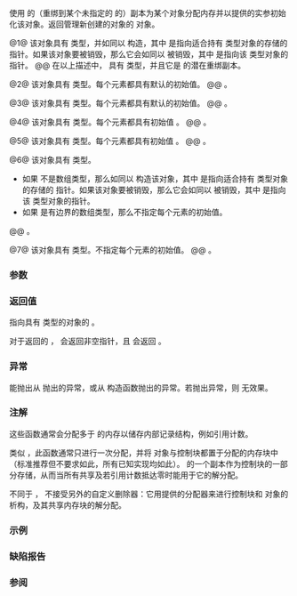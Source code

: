 {{cpp/title|allocate_shared|allocate_shared_for_overwrite}}
{{cpp/memory/shared_ptr/navbar}}
{{dcl begin}}
{{dcl header|memory}}
{{dcl|num=1|since=c++11|
template&lt; class T, class Alloc, class... Args &gt;
shared_ptr&lt;T&gt; allocate_shared( const Alloc&amp; alloc, Args&amp;&amp;... args );
}}
{{dcl|num=2|since=c++20|
template&lt; class T, class Alloc &gt;
shared_ptr&lt;T&gt; allocate_shared( const Alloc&amp; alloc, std::size_t N );
}}
{{dcl|num=3|since=c++20|
template&lt; class T, class Alloc &gt;
shared_ptr&lt;T&gt; allocate_shared( const Alloc&amp; alloc );
}}
{{dcl|num=4|since=c++20|
template&lt; class T, class Alloc &gt;
shared_ptr&lt;T&gt; allocate_shared( const Alloc&amp; alloc, std::size_t N,
                               const std::remove_extent_t&lt;T&gt;&amp; u );
}}
{{dcl|num=5|since=c++20|
template&lt; class T, class Alloc &gt;
shared_ptr&lt;T&gt; allocate_shared( const Alloc&amp; alloc,
                               const std::remove_extent_t&lt;T&gt;&amp; u );
}}
{{dcl|num=6|since=c++20|
template&lt; class T, class Alloc &gt;
shared_ptr&lt;T&gt; allocate_shared_for_overwrite( const Alloc&amp; alloc );
}}
{{dcl|num=7|since=c++20|
template&lt; class T, class Alloc &gt;
shared_ptr&lt;T&gt; allocate_shared_for_overwrite( const Alloc&amp; alloc,
                                             std::size_t N );
}}
{{dcl end}}

使用 {{c|alloc}} 的（重绑到某个未指定的 {{tt|value_type}} 的）副本为某个对象分配内存并以提供的实参初始化该对象。返回管理新创建的对象的 {{lc|std::shared_ptr}} 对象。

@1@ 该对象具有 {{tt|T}} 类型，并如同以 {{c multi|std::allocator_traits&lt;Alloc&gt;::construct|    (a, pt, (std::forward&lt;Args&gt;(args)...)}} 构造，其中 {{c|pt}} 是指向适合持有 {{c/core|std::remove_cv_t&lt;T&gt;}} 类型对象的存储的 {{c/core|std::remove_cv_t&lt;T&gt;*}} 指针。如果该对象要被销毁，那么它会如同以 {{c|std::allocator_traits&lt;Alloc&gt;::destroy(a, pt)}} 被销毁，其中 {{c|pt}} 是指向该 {{c/core|std::remove_cv_t&lt;T&gt;}} 类型对象的指针。
@@ 在以上描述中，{{c|a}} 具有 {{tt|Alloc}} 类型，并且它是 {{c|alloc}} 的潜在重绑副本。
{{rrev|since=c++20|
{{cpp/enable if| {{tt|T}} 不是数组类型}}。
}}

@2@ 该对象具有 {{c/core|std::remove_extent_t&lt;T&gt;[N]}} 类型。每个元素都具有默认的初始值。
@@ {{cpp/enable if| {{tt|T}} 是无边界的数组类型}}。

@3@ 该对象具有 {{tt|T}} 类型。每个元素都具有默认的初始值。
@@ {{cpp/enable if| {{tt|T}} 是有边界的数组类型}}。

@4@ 该对象具有 {{c/core|std::remove_extent_t&lt;T&gt;[N]}} 类型。每个元素都具有初始值 {{c|u}}。
@@ {{cpp/enable if| {{tt|T}} 是无边界的数组类型}}。

@5@ 该对象具有 {{tt|T}} 类型。每个元素都具有初始值 {{c|u}}。
@@ {{cpp/enable if| {{tt|T}} 是有边界的数组类型}}。

@6@ 该对象具有 {{tt|T}} 类型。
* 如果 {{tt|T}} 不是数组类型，那么如同以 {{c|::new (pv) T}} 构造该对象，其中 {{c|pv}} 是指向适合持有 {{tt|T}} 类型对象的存储的 {{c/core|void*}} 指针。如果该对象要被销毁，那么它会如同以 {{c|pt-&gt;~T()}} 被销毁，其中 {{c|pt}} 是指向该 {{tt|T}} 类型对象的指针。
* 如果 {{tt|T}} 是有边界的数组类型，那么不指定每个元素的初始值。
@@ {{cpp/enable if| {{tt|T}} 不是数组类型，或者是有边界的数组类型}}。

@7@ 该对象具有 {{c/core|std::remove_extent_t&lt;T&gt;[N]}} 类型。不指定每个元素的初始值。
@@ {{cpp/enable if| {{tt|T}} 是无边界的数组类型}}。

{{rrev|since=c++20|
====初始化和销毁数组元素====
在以下描述中，{{c|a}} 具有 {{tt|Alloc}} 类型，并且它是 {{c|alloc}} 的潜在重绑副本。

{{tt|U}} 类型的数组元素会以它们地址的升序进行初始化。

* 如果 {{tt|U}} 不是数组类型，那么每个元素如同以以下表达式构造，其中 {{c|pu}} 是指向适合持有 {{c/core|std::remove_cv_t&lt;U&gt;}} 类型对象的存储的 {{c/core|std::remove_cv_t&lt;U&gt;*}} 指针，且 {{c|pv}} 是指向适合持有 {{tt|U}} 类型对象的存储的 {{c/core|void*}} 指针：
@2,3@ {{c|std::allocator_traits&lt;Alloc&gt;::construct(a, pu)}}
@4,5@ {{c|std::allocator_traits&lt;Alloc&gt;::construct(a, pu, u)}}
@6,7@ {{c|::new (pv) U}}

* 否则递归地初始化每个元素各自的元素。对于数组的下一维度：
:* {{tt|U}} 变成 {{c/core|std::remove_extent_t&lt;U&gt;}}。
:* 对于重载 {{v|4,5}}，{{c|u}} 变成它的对应元素。

当返回的 {{lc|std::shared_ptr}} 管理的对象的生存期结束，或初始化数组元素时抛出异常，那么已初始化的元素会按构造时的逆序销毁。

对于每一个要被销毁的数组元素，它如同以以下表达式被销毁：
@2-5@ {{c|std::allocator_traits&lt;Alloc&gt;::destroy(a, pu)}}，其中 {{c|pu}} 是指向该 {{tt|U}} 类型数组元素的 {{c/core|U*}} 指针
@6,7@ {{c|pu-&gt;~U()}}，其中 {{c|pu}} 是指向该 {{tt|U}} 类型数组元素的指针
}}

===参数===
{{par begin}}
{{par|alloc|使用的{{named req|Allocator|分配器}}}}
{{par|args...|构造 {{tt|T}} 实例将要用到的实参列表}}
{{par|N|所用的数组大小}}
{{par|u|用以初始化数组每个元素的初值}}
{{par end}}

===返回值===
指向具有 {{tt|T}} 类型{{rev inl|since=c++20|或在 {{tt|T}} 是无边界的数组类型时具有 {{c/core|std::remove_extent_t&lt;T&gt;[N]}} 类型}}的对象的 {{lc|std::shared_ptr}}。

对于返回的 {{lc|std::shared_ptr}} {{c|r}}，{{c|r.get()}} 会返回非空指针，且 {{c|r.use_count()}} 会返回 {{c|1}}。

===异常===
能抛出从 {{c|Alloc::allocate()}} 抛出的异常，或从 {{tt|T}} 构造函数抛出的异常。若抛出异常，则 {{v|1}} 无效果。{{rev inl|since=c++20|若异常在数组的构造中抛出，则已初始化元素以逆序销毁。}}

===注解===
这些函数通常会分配多于 {{c|sizeof(T)}} 的内存以储存内部记录结构，例如引用计数。

类似 {{lc|std::make_shared}}，此函数通常只进行一次分配，并将 {{tt|T}} 对象与控制块都置于分配的内存块中（标准推荐但不要求如此，所有已知实现均如此）。{{c|alloc}} 的一个副本作为控制块的一部分存储，从而当所有共享及若引用计数抵达零时能用于它的解分配。

不同于 {{tt|std::shared_ptr}} {{rlpt|shared_ptr|构造函数}}，{{tt|std::allocate_shared}} 不接受另外的自定义删除器：它用提供的分配器来进行控制块和 {{tt|T}} 对象的析构，及其共享内存块的解分配。

{{rrev|until=c++20|
{{lc|std::shared_ptr}} 支持数组类型（从 C++17 起），但 {{tt|std::allocate_shared}} 不支持。[http://www.boost.org/doc/libs/1_66_0/libs/smart_ptr/doc/html/smart_ptr.html#make_shared {{tt|boost::allocate_shared}}] 支持此功能。
}}

{{cpp/memory/shared ptr/enabling shared from this|plural=yes}}

{{feature test macro|__cpp_lib_smart_ptr_for_overwrite|进行默认初始化的智能指针创建（{{tt|std::allocate_shared_for_overwrite}}, {{lc|std::make_shared_for_overwrite}}, {{lc|std::make_unique_for_overwrite}}）；重载 {{vl|6,7}}|value=202002L|std=C++20}}

===示例===
{{example
|code=
#include &lt;cstddef&gt;
#include &lt;iostream&gt;
#include &lt;memory&gt;
#include &lt;memory_resource&gt;
#include &lt;vector&gt;

class Value
{
    int i;
public:
    Value(int i) : i(i) { std::cout &lt;&lt; "Value(), i = " &lt;&lt; i &lt;&lt; '\n'; }
    ~Value() { std::cout &lt;&lt; "~Value(), i = " &lt;&lt; i &lt;&lt; '\n'; }
    void print() const { std::cout &lt;&lt; "i = " &lt;&lt; i &lt;&lt; '\n'; }
};

int main()
{
    // 创建使用单调缓冲区资源的多态分配器
    std::byte buffer[sizeof(Value) * 8];
    std::pmr::monotonic_buffer_resource resource(buffer, sizeof(buffer));
    std::pmr::polymorphic_allocator&lt;Value&gt; allocator(&amp;resource);
    
    std::vector&lt;std::shared_ptr&lt;Value&gt;&gt; v;
    
    for (int i{}; i != 4; ++i)
        // 以自定义分配器使用 std::allocate_shared
        v.emplace_back(std::allocate_shared&lt;Value&gt;(allocator, i));
    
    for (const auto&amp; sp : v)
        sp-&gt;print();
} //&lt; 全部共享指针都会在离开作用域使自动清理。
|output=
Value(), i = 0
Value(), i = 1
Value(), i = 2
Value(), i = 3
i = 0
i = 1
i = 2
i = 3
~Value(), i = 0
~Value(), i = 1
~Value(), i = 2
~Value(), i = 3
}}

===缺陷报告===
{{dr list begin}}
{{dr list item|wg=lwg|dr=3216|std=C++20|before={{tt|std::allocate_shared}} 在构造和销毁对象前始终会重绑分配器|after=可以不重绑}}
{{dr list item|wg=lwg|dr=4024|std=C++20|before=不明确如何销毁 {{tt|std::allocate_shared_for_overwrite}} 中构造的对象|after=使之明确}}
{{dr list end}}

===参阅===
{{dsc begin}}
{{dsc inc|cpp/memory/shared_ptr/dsc constructor}}
{{dsc inc|cpp/memory/shared_ptr/dsc make_shared}}
{{dsc end}}

{{langlinks|de|en|es|fr|it|ja|pt|ru}}